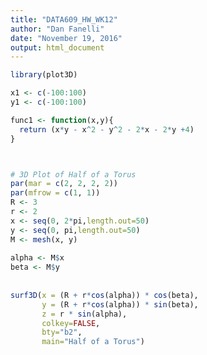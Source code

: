 ```yaml
---
title: "DATA609_HW_WK12"
author: "Dan Fanelli"
date: "November 19, 2016"
output: html_document
---
```



```r
library(plot3D)

x1 <- c(-100:100)
y1 <- c(-100:100)

func1 <- function(x,y){
  return (x*y - x^2 - y^2 - 2*x - 2*y +4)
}



# 3D Plot of Half of a Torus
par(mar = c(2, 2, 2, 2))
par(mfrow = c(1, 1))
R <- 3
r <- 2
x <- seq(0, 2*pi,length.out=50)
y <- seq(0, pi,length.out=50)
M <- mesh(x, y)
 
alpha <- M$x
beta <- M$y
 
 
surf3D(x = (R + r*cos(alpha)) * cos(beta),
       y = (R + r*cos(alpha)) * sin(beta),
       z = r * sin(alpha),
       colkey=FALSE,
       bty="b2",
       main="Half of a Torus")
```

